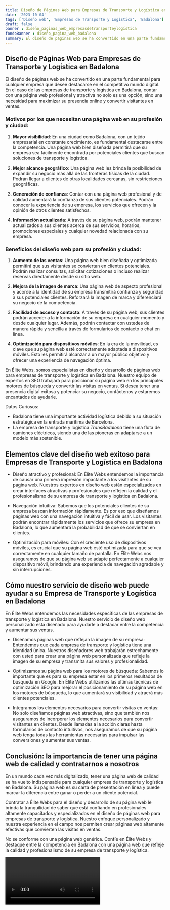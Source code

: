 ```yaml
---
title: Diseño de Páginas Web para Empresas de Transporte y Logística en Badalona
date: '2023-10-04'
tags: ['Diseño web', 'Empresas de Transporte y Logística', 'Badalona']
draft: false
banner : diseño_paginas_web_empresasdetransporteylogística
fondoBanner : diseño_pagina_web_badalona
summary: El diseño de páginas web se ha convertido en una parte fundamental para cualquier empresa que desee destacarse en el competitivo mundo digital. En el caso de las empresas de transporte y logística en Badalona, contar con una página web profesional y atractiva no solo es una opción, sino una necesidad para maximizar su presencia online y convertir visitantes en ventas.
---
```


## Diseño de Páginas Web para Empresas de Transporte y Logística en Badalona

El diseño de páginas web se ha convertido en una parte fundamental para cualquier empresa que desee destacarse en el competitivo mundo digital. En el caso de las empresas de transporte y logística en Badalona, contar con una página web profesional y atractiva no solo es una opción, sino una necesidad para maximizar su presencia online y convertir visitantes en ventas.

### Motivos por los que necesitan una página web en su profesión y ciudad:

1. **Mayor visibilidad**: En una ciudad como Badalona, con un tejido empresarial en constante crecimiento, es fundamental destacarse entre la competencia. Una página web bien diseñada permitirá que su empresa sea fácilmente encontrada por potenciales clientes que buscan soluciones de transporte y logística. 

2. **Mejor alcance geográfico**: Una página web les brinda la posibilidad de expandir su negocio más allá de las fronteras físicas de la ciudad. Podrán llegar a clientes de otras localidades cercanas, sin restricciones geográficas.

3. **Generación de confianza**: Contar con una página web profesional y de calidad aumentará la confianza de sus clientes potenciales. Podrán conocer la experiencia de su empresa, los servicios que ofrecen y la opinión de otros clientes satisfechos.

4. **Información actualizada**: A través de su página web, podrán mantener actualizados a sus clientes acerca de sus servicios, horarios, promociones especiales y cualquier novedad relacionada con su empresa.

### Beneficios del diseño web para su profesión y ciudad:

1. **Aumento de las ventas**: Una página web bien diseñada y optimizada permitirá que sus visitantes se conviertan en clientes potenciales. Podrán realizar consultas, solicitar cotizaciones o incluso realizar reservas directamente desde su sitio web.

2. **Mejora de la imagen de marca**: Una página web de aspecto profesional y acorde a la identidad de su empresa transmitirá confianza y seguridad a sus potenciales clientes. Reforzará la imagen de marca y diferenciará su negocio de la competencia.

3. **Facilidad de acceso y contacto**: A través de su página web, sus clientes podrán acceder a la información de su empresa en cualquier momento y desde cualquier lugar. Además, podrán contactar con ustedes de manera rápida y sencilla a través de formularios de contacto o chat en línea.

4. **Optimización para dispositivos móviles**: En la era de la movilidad, es clave que su página web esté correctamente adaptada a dispositivos móviles. Esto les permitirá alcanzar a un mayor público objetivo y ofrecer una experiencia de navegación óptima.

En Élite Webs, somos especialistas en diseño y desarrollo de páginas web para empresas de transporte y logística en Badalona. Nuestro equipo de expertos en SEO trabajará para posicionar su página web en los principales motores de búsqueda y convertir las visitas en ventas. Si desea tener una presencia digital exitosa y potenciar su negocio, contáctenos y estaremos encantados de ayudarle.

Datos Curiosos:
- Badalona tiene una importante actividad logística debido a su situación estratégica en la entrada marítima de Barcelona.
- La empresa de transporte y logística *TransBadalona* tiene una flota de camiones eléctricos, siendo una de las pioneras en adaptarse a un modelo más sostenible.

<GifSeo />

<Cta />

## Elementos clave del diseño web exitoso para Empresas de Transporte y Logística en Badalona

- Diseño atractivo y profesional: En Élite Webs entendemos la importancia de causar una primera impresión impactante a los visitantes de su página web. Nuestros expertos en diseño web están especializados en crear interfaces atractivas y profesionales que reflejen la calidad y el profesionalismo de su empresa de transporte y logística en Badalona.

- Navegación intuitiva: Sabemos que los potenciales clientes de su empresa buscan información rápidamente. Es por eso que diseñamos páginas web con una navegación intuitiva y fácil de usar. Los visitantes podrán encontrar rápidamente los servicios que ofrece su empresa en Badalona, lo que aumentará la probabilidad de que se conviertan en clientes.

- Optimización para móviles: Con el creciente uso de dispositivos móviles, es crucial que su página web esté optimizada para que se vea correctamente en cualquier tamaño de pantalla. En Élite Webs nos aseguramos de que su página web se adapte perfectamente a cualquier dispositivo móvil, brindando una experiencia de navegación agradable y sin interrupciones.

## Cómo nuestro servicio de diseño web puede ayudar a su Empresa de Transporte y Logística en Badalona

En Élite Webs entendemos las necesidades específicas de las empresas de transporte y logística en Badalona. Nuestro servicio de diseño web personalizado está diseñado para ayudarle a destacar entre la competencia y aumentar sus ventas.

- Diseñamos páginas web que reflejan la imagen de su empresa: Entendemos que cada empresa de transporte y logística tiene una identidad única. Nuestros diseñadores web trabajarán estrechamente con usted para crear una página web personalizada que refleje la imagen de su empresa y transmita sus valores y profesionalidad.

- Optimizamos su página web para los motores de búsqueda: Sabemos lo importante que es para su empresa estar en los primeros resultados de búsqueda en Google. En Élite Webs utilizamos las últimas técnicas de optimización SEO para mejorar el posicionamiento de su página web en los motores de búsqueda, lo que aumentará su visibilidad y atraerá más clientes potenciales.

- Integramos los elementos necesarios para convertir visitas en ventas: No solo diseñamos páginas web atractivas, sino que también nos aseguramos de incorporar los elementos necesarios para convertir visitantes en clientes. Desde llamadas a la acción claras hasta formularios de contacto intuitivos, nos aseguramos de que su página web tenga todas las herramientas necesarias para impulsar las conversiones y aumentar sus ventas.

## Conclusión: la importancia de tener una página web de calidad y contratarnos a nosotros

En un mundo cada vez más digitalizado, tener una página web de calidad se ha vuelto indispensable para cualquier empresa de transporte y logística en Badalona. Su página web es su carta de presentación en línea y puede marcar la diferencia entre ganar o perder a un cliente potencial.

Contratar a Élite Webs para el diseño y desarrollo de su página web le brinda la tranquilidad de saber que está confiando en profesionales altamente capacitados y especializados en el diseño de páginas web para empresas de transporte y logística. Nuestro enfoque personalizado y nuestra experiencia en el campo nos permiten crear páginas web altamente efectivas que convierten las visitas en ventas.

No se conforme con una página web genérica. Confíe en Élite Webs y destaque entre la competencia en Badalona con una página web que refleje la calidad y profesionalismo de su empresa de transporte y logística.

<Video />

<CtaBot job='Empresas de Transporte y Logística' city='Badalona'/>

<Gmaps query='Badalona+españa+maps' />